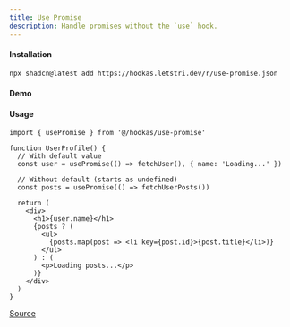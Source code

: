 ```yaml
---
title: Use Promise
description: Handle promises without the `use` hook.
---
```


#### Installation

```bash
npx shadcn@latest add https://hookas.letstri.dev/r/use-promise.json
```

#### Demo


<PromiseDemo />

#### Usage

```tsx
import { usePromise } from '@/hookas/use-promise'

function UserProfile() {
  // With default value
  const user = usePromise(() => fetchUser(), { name: 'Loading...' })

  // Without default (starts as undefined)
  const posts = usePromise(() => fetchUserPosts())

  return (
    <div>
      <h1>{user.name}</h1>
      {posts ? (
        <ul>
          {posts.map(post => <li key={post.id}>{post.title}</li>)}
        </ul>
      ) : (
        <p>Loading posts...</p>
      )}
    </div>
  )
}
```

[Source](https://github.com/letstri/hookas/blob/main/registry/hooks/use-promise.ts)
